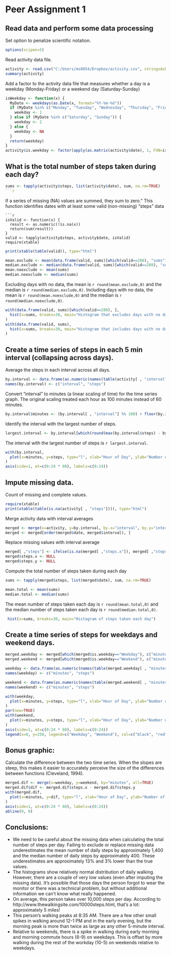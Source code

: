 # Peer Assignment 1

## Read data and perform some data processing

Set option to penalize scientific notation.
```r
options(scipen=5)
```

Read activity data file. 
```r
activity <- read.csv("C:/Users/ms8054/Dropbox/activity.csv", stringsAsFactors=FALSE)
summary(activity)
```

Add a factor to the activity data file that measures whether a day is a weekday (Monday-Friday) or a weekend day (Saturday-Sunday)
```r
isWeekday <- function(x) {
  MyDate <- weekdays(as.Date(x, format="%Y-%m-%d"))
  if (MyDate %in% c("Monday", "Tuesday", "Wednesday", "Thursday", "Friday")) {
    weekday <- 1
  } else if (MyDate %in% c("Saturday", "Sunday")) {
    weekday <- 2
  } else { 
    weekday <- NA
  }
  return(weekday)
}
activity$is.weekday <- factor(apply(as.matrix(activity$date), 1, FUN=isWeekday), levels=c(1, 2), labels=c("Weekday", "Weekend"))
```

## What is the total number of steps taken during each day? 

```r
sums <- tapply(activity$steps, list(activity$date), sum, na.rm=TRUE)
```r

```
If a series of missing (NA) values are summed, they sum to zero."
This function identifies dates with at least some valid (non-missing) "steps" data
```
```r
isValid <- function(x) {
  result <- as.numeric(!is.na(x))
  return(sum(result))
}
valid <- tapply(activity$steps, activity$date, isValid)
require(xtable)
```
```r
print(xtable(table(valid)), type="html")
```

```r
mean.exclude <- mean(data.frame(valid, sums)[which(valid==288), "sums"])
median.exclude <- median(data.frame(valid, sums)[which(valid==288), "sums"])
mean.noexclude <- mean(sums)
median.noexclude <- median(sums)
```
Excluding days with no data, the mean is `r round(mean.exclude,0)` and the median is `r round(median.exclude,0)`. 
Including days with no data, the mean is `r round(mean.noexclude,0)` and the median is `r round(median.noexclude,0)`.


```r
with(data.frame(valid, sums)[which(valid==288), ],
  hist(x=sums, breaks=30, main="Histogram that excludes days with no data")
)
with(data.frame(valid, sums),
  hist(x=sums, breaks=30, main="Histogram that includes days with no data")
)
```

## Create a time series of steps in each 5 min interval (collapsing across days).

Average the steps in each interval across all days. 
```r
by.interval <- data.frame(as.numeric(names(table(activity[ , "interval"]))), tapply(activity$steps, activity$interval, mean, na.rm=TRUE))
names(by.interval) <- c("interval", "steps")
```


Convert "interval" to minutes (a linear scaling of time) for the time series graph.
The original scaling treated each hour as 100 minutes instead of 60 minutes. 
```r
by.interval$minutes <- (by.interval[ , "interval"] %% 100) + floor(by.interval[ , "interval"]/100)*60
```

Identify the interval with the largest number of steps. 
```r
largest.interval <- by.interval[which(round(max(by.interval$steps) - by.interval$steps, 5) == 0), "interval"]
```
The interval with the largest number of steps is `r largest.interval`. 

```r
with(by.interval,
  plot(x=minutes, y=steps, type="l", xlab="Hour of Day", ylab="Number of Steps (5 minute interval)", xaxt="n", main="Time Series of the Number of Steps for Each 5-minute Interval")
)
axis(side=1, at=c(0:24 * 60), labels=c(0:24))
```

## Impute missing data. 

Count of missing and complete values.
```r
require(xtable)
print(xtable(table(is.na(activity[ , "steps"]))), type="html")
```

Merge activity data with interval averages
```r
merged <- merge(x=activity, y=by.interval, by.x="interval", by.y="interval", all=TRUE)
merged <- merged[order(merged$date, merged$interval), ]
```

Replace missing values with interval average
```r
merged[ ,"steps"] <- ifelse(is.na(merged[ ,"steps.x"]), merged[ ,"steps.y"], merged[ ,"steps.x"])
merged$steps.x <- NULL
merged$steps.y <- NULL
```

Compute the total number of steps taken during each day
```r
sums <- tapply(merged$steps, list(merged$date), sum, na.rm=TRUE)
```

```r
mean.total <- mean(sums)
median.total <- median(sums)
```
The mean number of steps taken each day is `r round(mean.total,0)` and the median number of steps taken each day is `r round(median.total,0)`. 

```r
 hist(x=sums, breaks=30, main="Histogram of steps taken each day")
```

## Create a time series of steps for weekdays and weekend days. 
```r
merged.weekday <- merged[which(merged$is.weekday=="Weekday"), c("minutes", "steps")]
merged.weekend <- merged[which(merged$is.weekday=="Weekend"), c("minutes", "steps")]

weekday <- data.frame(as.numeric(names(table(merged.weekday[ , "minutes"]))), as.numeric(tapply(merged.weekday$steps, merged.weekday$minutes, mean, na.rm=TRUE)))
names(weekday) <- c("minutes", "steps")

weekend <- data.frame(as.numeric(names(table(merged.weekend[ , "minutes"]))), as.numeric(tapply(merged.weekend$steps, merged.weekend$minutes, mean, na.rm=TRUE)))
names(weekend) <- c("minutes", "steps")

with(weekday,
  plot(x=minutes, y=steps, type="l", xlab="Hour of Day", ylab="Number of Steps (5 minute interval)", xaxt="n", ylim=c(0, 250), lty=1, lwd=1.5, col="black")
)
par(new=TRUE)
with(weekend,
  plot(x=minutes, y=steps, type="l", xlab="Hour of Day", ylab="Number of Steps (5 minute interval)", xaxt="n", main="Time Series of Number of Steps on Weekdays and Weekends", ylim=c(0, 250), lty=1, lwd=1.5, col="red")
)
axis(side=1, at=c(0:24 * 60), labels=c(0:24))
legend(x=0, y=250, legend=c("Weekday", "Weekend"), col=c("black", "red"), lty=c(1,1))
``` 

## Bonus graphic:
Calculate the difference between the two time series. When the slopes are steep, this makes it easier to accurately perceive the size of the differences between functions (Cleveland, 1994). 
```r
merged.dif <- merge(x=weekday, y=weekend, by="minutes", all=TRUE)
merged.dif$dif <- merged.dif$steps.x - merged.dif$steps.y
with(merged.dif,
  plot(x=minutes, y=dif, type="l", xlab="Hour of Day", ylab="Number of Steps (5 minute interval)", xaxt="n", ylim=c(-125, 125), lty=1, lwd=1.5, col="black", main="Difference between Weekday and Weekend Steps")
)
axis(side=1, at=c(0:24 * 60), labels=c(0:24))
abline(0, 0)
```

## Conclusions:
* We need to be careful about the missing data when calculating the total number of steps per day. Failing to exclude or replace missing data underestimates the mean  number of daily steps by approximately 1,400 and the median number of daily steps by approximately 400. These underestimates are approximately 13% and 3% lower than the true values.
* The histograms show relatively normal distribution of daily walking. However, there are a couple of very low values (even after imputing the missing data). It's possible that those days the person forgot to wear the monitor or there was a technical problem, but without additional information we can't know what really happened. 
* On average, this person takes over 10,000 steps per day. According to http://www.thewalkingsite.com/10000steps.html, that's a lot: approximately 5 miles!
* This person's walking peaks at 8:35 AM. There are a few other small spikes in walking around 12-1 PM and in the early evening, but the morning peak is more than twice as large as any other 5-minute interval. 
* Relative to weekends, there is a spike in walking during early morning and morning commute hours (6-9) on weekdays. This is offset by more walking during the rest of the workday (10-5) on weekends relative to weekdays.